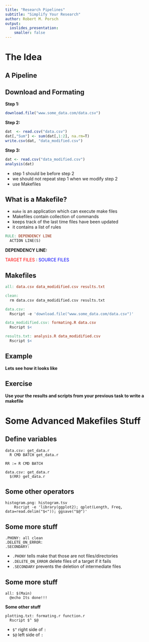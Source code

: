 ```yaml
---
title: "Research Pipelines"
subtitle: "Simplify Your Research"
author: Robert M. Porsch
output:
  ioslides_presentation:
    smaller: false
---
```


# The Idea

## A Pipeline


## Download and Formating

**Step 1:**
```r
download.file("www.some_data.com/data.csv")
```

**Step 2:**
```r
dat  <- read.csv("data.csv")
dat[,"Sum"] <- sum(dat[,1:2], na.rm=T)
write.csv(dat, "data_modified.csv")
```

**Step 3:**
```r
dat <- read.csv("data_modified.csv")
analysis(dat)
```
* step 1 should be before step 2
* we should not repeat step 1 when we modify step 2
* use Makefiles


## What is a Makefile?

* `make` is an application which can execute make files
* Makefiles contain collection of commands
* keeps track of the last time files have been updated
* it contains a list of rules

```makefile
RULE: DEPENDENCY LINE
  ACTION LINE(S)
```

**DEPENDENCY LINE:**

<span style="color:red"> TARGET FILES </span>:
<span style="color:blue"> SOURCE FILES </span>

## Makefiles

```makefile
all: data.csv data_modidified.csv results.txt

clean:
  rm data.csv data_modidified.csv results.txt

data.csv:
  Rscript -e 'download.file("www.some_data.com/data.csv")'

data_modidified.csv: formating.R data.csv
  Rscript $<

results.txt: analysis.R data_modidified.csv
  Rscript $<
```

## Example

**Lets see how it looks like**

## Exercise

**Use your the results and scripts from your previous task to write a makefile**

# Some Advanced Makefiles Stuff

## Define variables

```
data.csv: get_data.r
  R CMD BATCH get_data.r

RR := R CMD BATCH

data.csv: get_data.r
  $(RR) get_data.r
```

## Some other operators

```
histogram.png: histogram.tsv
	Rscript -e 'library(ggplot2); qplot(Length, Freq, data=read.delim("$<")); ggsave("$@")'
```

## Some more stuff

```
.PHONY: all clean
.DELETE_ON_ERROR:
.SECONDARY:
```

* `.PHONY` tells make that those are not files/directories
* `.DELETE_ON_ERROR` delete files of a target if it fails
* `.SECONDARY` prevents the deletion of intermediate files

## Some more stuff

```
all: $(Main)
  @echo Its done!!!
```

**Some other stuff**
```
plotting.txt: formating.r function.r
  Rscript $^ $@
```

* `$^` right side of `:`
* `$@` left side of `:`

